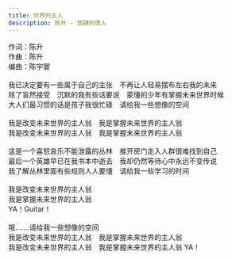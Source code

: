 ```yaml
---
title: 世界的主人
description: 陈升 - 放肆的情人
---
```


作词：陈升<br />作曲：陈升<br />编曲：陈宇寰<br /><br />我已决定要有一些属于自己的主张　不再让人轻易摆布左右我的未来<br />除了盲然接受　沉默的我有些话要说　蒙懂的少年有掌握未来世界时候<br />大人们最习惯的话是孩子我很忙碌　请给我一些想像的空间<br /><br />我是改变未来世界的主人翁　我是掌握未来世界的主人翁<br />我是改变未来世界的主人翁　我是掌握未来世界的主人翁<br /><br />这是一个喜怒哀乐不能泄露的丛林　推开房门走入人群很难找到自己<br />最后一个英雄早已在我书本中逝去　我却仍然等待心中永远不变传说<br />我了解丛林里面有些规则人人要懂　请给我一些学习的时间<br /><br />我是改变未来世界的主人翁<br />我是掌握未来世界的主人翁<br />YA！Guitar！<br /><br />哦.......请给我一些想像的空间<br />我是改变未来世界的主人翁　我是掌握未来世界的主人翁<br />我是改变未来世界的主人翁　我是掌握未来世界的主人翁 YA！